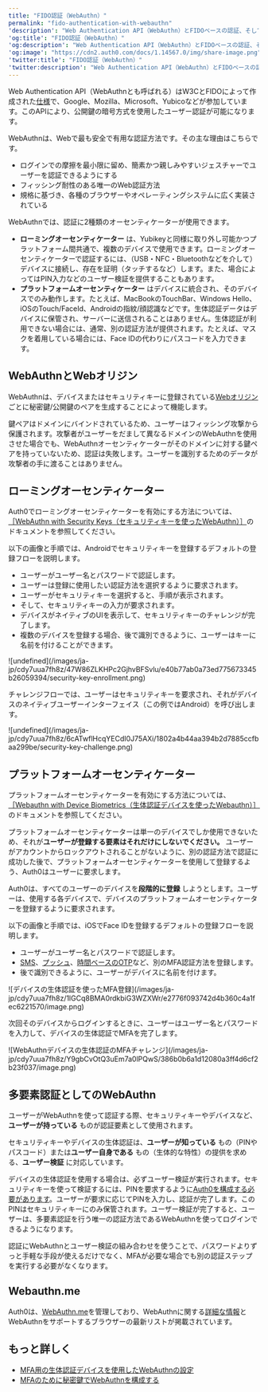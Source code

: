 ```yaml
---
title: "FIDO認証（WebAuthn）"
permalink: "fido-authentication-with-webauthn"
'description': "Web Authentication API（WebAuthn）とFIDOベースの認証、そして、それがAuth0の多要素認証とどのように動作するのかを説明します。"
'og:title': "FIDO認証（WebAuthn）"
'og:description': "Web Authentication API（WebAuthn）とFIDOベースの認証、そして、それがAuth0の多要素認証とどのように動作するのかを説明します。"
'og:image': "https://cdn2.auth0.com/docs/1.14567.0/img/share-image.png"
'twitter:title': "FIDO認証（WebAuthn）"
'twitter:description': "Web Authentication API（WebAuthn）とFIDOベースの認証、そして、それがAuth0の多要素認証とどのように動作するのかを説明します。"
---
```


Web Authentication API（WebAuthnとも呼ばれる）はW3CとFIDOによって作成された[仕様](https://www.w3.org/TR/webauthn/)で、Google、Mozilla、Microsoft、Yubicoなどが参加しています。このAPIにより、公開鍵の暗号方式を使用したユーザー認証が可能になります。

WebAuthnは、Webで最も安全で有用な認証方法です。その主な理由はこちらです。

* ログインでの摩擦を最小限に留め、簡素かつ親しみやすいジェスチャーでユーザーを認証できるようにする
* フィッシング耐性のある唯一のWeb認証方法
* 規格に基づき、各種のブラウザーやオペレーティングシステムに広く実装されている

WebAuthnでは、認証に2種類のオーセンティケーターが使用できます。

* **ローミングオーセンティケーター** は、Yubikeyと同様に取り外し可能かつプラットフォーム間共通で、複数のデバイスで使用できます。ローミングオーセンティケーターで認証するには、（USB・NFC・Bluetoothなどを介して）デバイスに接続し、存在を証明（タッチするなど）します。また、場合によってはPIN入力などのユーザー検証を提供することもあります。
* **プラットフォームオーセンティケーター** はデバイスに統合され、そのデバイスでのみ動作します。たとえば、MacBookのTouchBar、Windows Hello、iOSのTouch/FaceId、Androidの指紋/顔認識などです。生体認証データはデバイスに保管され、サーバーに送信されることはありません。生体認証が利用できない場合には、通常、別の認証方法が提供されます。たとえば、マスクを着用している場合には、Face IDの代わりにパスコードを入力できます。

## WebAuthnとWebオリジン

WebAuthnは、デバイスまたはセキュリティキーに登録されている[Webオリジン](https://en.wikipedia.org/wiki/Same-origin_policy)ごとに秘密鍵/公開鍵のペアを生成することによって機能します。

鍵ペアはドメインにバインドされているため、ユーザーはフィッシング攻撃から保護されます。攻撃者がユーザーをだまして異なるドメインのWebAuthnを使用させた場合でも、WebAuthnオーセンティケーターがそのドメインに対する鍵ペアを持っていないため、認証は失敗します。ユーザーを識別するためのデータが攻撃者の手に渡ることはありません。

## ローミングオーセンティケーター

Auth0でローミングオーセンティケーターを有効にする方法については、[［WebAuthn with Security Keys（セキュリティキーを使ったWebAuthn）］](/ja-jp/secure/multi-factor-authentication/fido-authentication-with-webauthn/configure-webauthn-security-keys-for-mfa)のドキュメントを参照してください。

以下の画像と手順では、Androidでセキュリティキーを登録するデフォルトの登録フローを説明します。

* ユーザーがユーザー名とパスワードで認証します。
* ユーザーは登録に使用したい認証方法を選択するように要求されます。
* ユーザーがセキュリティキーを選択すると、手順が表示されます。
* そして、セキュリティキーの入力が要求されます。
* デバイスがネイティブのUIを表示して、セキュリティキーのチャレンジが完了します。
* 複数のデバイスを登録する場合、後で識別できるように、ユーザーはキーに名前を付けることができます。

<Frame>![undefined](/images/ja-jp/cdy7uua7fh8z/47W86ZLKHPc2GjhvBFSvlu/e40b77ab0a73ed775673345b26059394/security-key-enrollment.png)</Frame>

チャレンジフローでは、ユーザーはセキュリティキーを要求され、それがデバイスのネイティブユーザーインターフェイス（この例ではAndroid）を呼び出します。

<Frame>![undefined](/images/ja-jp/cdy7uua7fh8z/6cATwflHcqYECdI0J75AXi/1802a4b44aa394b2d7885ccfbaa299be/security-key-challenge.png)</Frame>

## プラットフォームオーセンティケーター

プラットフォームオーセンティケーターを有効にする方法については、[［Webauthn with Device Biometrics（生体認証デバイスを使ったWebauthn）］](/ja-jp/secure/multi-factor-authentication/fido-authentication-with-webauthn/configure-webauthn-device-biometrics-for-mfa)のドキュメントを参照してください。

プラットフォームオーセンティケーターは単一のデバイスでしか使用できないため、それが**ユーザーが登録する要素はそれだけにしないでください。** ユーザーがアカウントからロックアウトされることがないように、別の認証方法で認証に成功した後で、プラットフォームオーセンティケーターを使用して登録するよう、Auth0はユーザーに要求します。

Auth0は、すべてのユーザーのデバイスを**段階的に登録** しようとします。ユーザーは、使用する各デバイスで、デバイスのプラットフォームオーセンティケーターを登録するように要求されます。

以下の画像と手順では、iOSでFace IDを登録するデフォルトの登録フローを説明します。

* ユーザーがユーザー名とパスワードで認証します。
* [SMS](/ja-jp/secure/multi-factor-authentication/multi-factor-authentication-factors/configure-sms-voice-notifications-mfa)、[プッシュ](/ja-jp/secure/multi-factor-authentication/multi-factor-authentication-factors/configure-push-notifications-for-mfa)、[時間ベースのOTP](/ja-jp/secure/multi-factor-authentication/multi-factor-authentication-factors/configure-otp-notifications-for-mfa)など、別の<Tooltip data-tooltip-id="react-containers-DefinitionTooltip-0" href="/ja-jp/glossary?term=multifactor-authentication" tip="多要素認証（MFA）: ユーザー名とパスワードに加えて、SMS経由のコードなどの要素を使用するユーザー認証プロセス。" cta="用語集の表示">MFA</Tooltip>認証方法を登録します。
* 後で識別できるように、ユーザーがデバイスに名前を付けます。

<Frame>![デバイスの生体認証を使ったMFA登録](/images/ja-jp/cdy7uua7fh8z/1lGCq8BMA0rdkbiG3WZXWr/e2776f093742d4b360c4a1fec6221570/image.png)</Frame>

次回そのデバイスからログインするときに、ユーザーはユーザー名とパスワードを入力して、デバイスの生体認証でMFAを完了します。

<Frame>![WebAuthnデバイスの生体認証のMFAチャレンジ](/images/ja-jp/cdy7uua7fh8z/Y9gbCvOtQ3uEm7a0lPQwS/386b0b6a1d12080a3ff4d6cf2b23f037/image.png)</Frame>

## 多要素認証としてのWebAuthn

<Callout icon="file-lines" color="#0EA5E9" iconType="regular">

ユーザーがWebAuthnを使って認証する際、セキュリティキーやデバイスなど、**ユーザーが持っている** ものが認証要素として使用されます。

セキュリティキーやデバイスの生体認証は、**ユーザーが知っている** もの（PINやパスコード）または**ユーザー自身である** もの（生体的な特性）の提供を求める、**ユーザー検証** に対応しています。

デバイスの生体認証を使用する場合は、必ずユーザー検証が実行されます。セキュリティキーを使って検証するには、PINを要求するように[Auth0を構成する必要があります](/ja-jp/secure/multi-factor-authentication/fido-authentication-with-webauthn/configure-webauthn-security-keys-for-mfa)。ユーザーが要求に応じてPINを入力し、認証が完了します。このPINはセキュリティキーにのみ保管されます。ユーザー検証が完了すると、ユーザーは、多要素認証を行う唯一の認証方法であるWebAuthnを使ってログインできるようになります。

認証にWebAuthnとユーザー検証の組み合わせを使うことで、パスワードよりずっと手軽な手段が使えるだけでなく、MFAが必要な場合でも別の認証ステップを実行する必要がなくなります。

</Callout>

## Webauthn.me

Auth0は、[WebAuthn.me](https://a0.to/webauthme-auth0-docs)を管理しており、WebAuthnに関する[詳細な情報](https://webauthn.me/introduction)とWebAuthnをサポートするブラウザーの最新リストが掲載されています。

## もっと詳しく

* [MFA用の生体認証デバイスを使用したWebAuthnの設定](/ja-jp/secure/multi-factor-authentication/fido-authentication-with-webauthn/configure-webauthn-device-biometrics-for-mfa)
* [MFAのために秘密鍵でWebAuthnを構成する](/ja-jp/secure/multi-factor-authentication/fido-authentication-with-webauthn/configure-webauthn-security-keys-for-mfa)